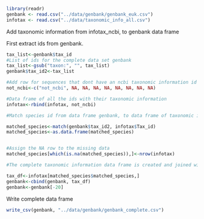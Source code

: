 
```r
library(readr)
genbank <- read.csv("../data/genbank/genbank_euk.csv")
infotax <- read.csv("../data/taxonomic_info_all.csv")
```

Add taxonomic information from infotax_ncbi, to genbank data frame

First extract ids from genbank. 

```r
tax_list<-genbank$tax_id
#List of ids for the complete data set genbank
tax_list<-gsub("taxon:", "", tax_list)
genbank$tax_id2<-tax_list

#Add row for sequences that dont have an ncbi taxonomic information id
not_ncbi<-c("not_ncbi", NA, NA, NA, NA, NA, NA, NA, NA)

#Data frame of all the ids with their taxonomic information
infotax<-rbind(infotax, not_ncbi)

#Match species id from data frame genbank, to data frame of taxonomic information

matched_species<-match(genbank$tax_id2, infotax$Tax_id)
matched_species<-as.data.frame(matched_species)


#Assign the NA row to the missing data 
matched_species[which(is.na(matched_species)),]<-nrow(infotax)

#The complete taxonomic information data frame is created and joined with the genbank preexisting columns

tax_df<-infotax[matched_species$matched_species,]
genbank<-cbind(genbank, tax_df)
genbank<-genbank[-20]

```


Write complete data frame

```r
write_csv(genbank, "../data/genbank/genbank_complete.csv")

```

